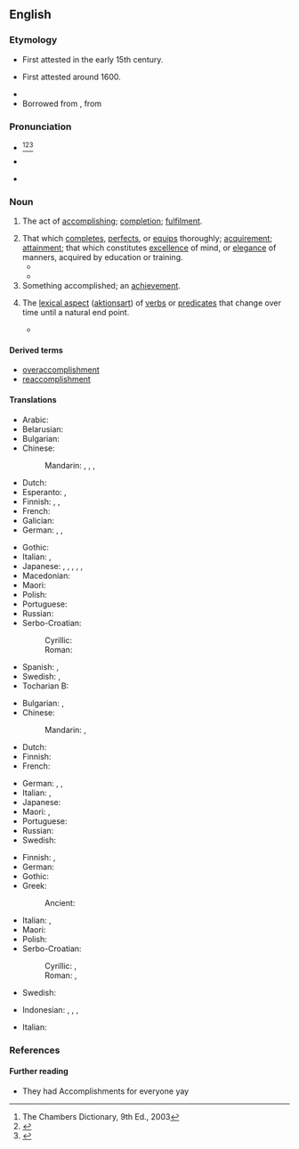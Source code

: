 ==English==

===Etymology===
* First attested in the early 15th century.
* {{sense|completes|perfects|equips}} First attested around 1600.
* {{suffix|en|accomplish|ment}}
* Borrowed from {{bor|en|fr|accomplissement}}, from {{m|fro|accomplir}}

===Pronunciation===
* {{a|RP}} {{IPA|en|/ə.ˈkɒm.plɪʃ.mənt/|/ə.ˈkʌm.plɪʃ.mənt/}}<ref>The Chambers Dictionary, 9th Ed., 2003</ref><ref>{{R:Collins English Dictionary}}</ref><ref>{{R:Lexico}}</ref>
* {{a|GA}} {{IPA|en|/ə.ˈkɑm.plɪʃ.mənt/}}
* {{audio|en|En-us-accomplishment.ogg|Audio (US)}}

===Noun===
{{en-noun|~}}

# The act of [[accomplish]]ing; [[completion]]; [[fulfilment]].
#: {{usex|en|the '''accomplishment''' of an enterprise, of a prophecy, etc}}
# That which [[complete]]s, [[perfect]]s, or [[equip]]s thoroughly; [[acquirement]]; [[attainment]]; that which constitutes [[excellence]] of mind, or [[elegance]] of manners, acquired by education or training.
#* {{quote-book|en|1763|{{w|Charles Churchill (satirist)|Charles Churchill}}|The Ghost|section=Book III|passage=I’ll make a proof how I advance in / My new '''accomplishment''' of dancing.}}
#* {{quote-book|en|1782|{{w|William Cowper}}|The Progress of Error|passage='''Accomplishments''' have taken virtue’s place, / And wisdom falls before exterior grace ;}}
# Something accomplished; an [[achievement]].
#: {{ux|en|Increasing sales by 20% in the last quarter was seen as a major '''accomplishment''' for the business.}}
# {{lb|en|grammar|semantics}} The [[lexical aspect]] ([[aktionsart]]) of [[verb]]s or [[predicate]]s that change over time until a natural end point.
#* {{quote-book|en|1997|Robert van Valin and Randy LaPolla|Syntax||183-84|Thus it is attested that some children have taken an '''accomplishment''' verb like ''disappear'', which does not have a causative counterpart, and used it as a causative '''accomplishment''' in sentences like ''He disappeared it'', i.e. ‘He made it disappear.’||url=https://books.google.com/books?id=DxcrbgT1_oMC&pg=183}}

====Derived terms====
* [[overaccomplishment]]
* [[reaccomplishment]]

====Translations====
{{trans-top|the act of accomplishing}}
* Arabic: {{t|ar|تَنْفِيذ|m}}
* Belarusian: {{t|be|дасягне́нне|n|sc=Cyrl}}
* Bulgarian: {{t+|bg|постиже́ние|n}}
* Chinese:
*: Mandarin: {{t+|cmn|成就|tr=chéngjiù|sc=Hani}}, {{t+|cmn|成果|tr=chéngguǒ|sc=Hani}}, {{t+|cmn|成績|sc=Hani}}, {{t+|cmn|成绩|tr=chéngjì|sc=Hani}}
* Dutch: {{t+|nl|voltooiing|f}}
* Esperanto: {{t|eo|plenumo}}, {{t|eo|kompletigo}}
* Finnish: {{t+|fi|toteuttaminen}}, {{t+|fi|toteutuminen}}, {{t|fi|aikaansaanti}}
* French: {{t+|fr|accomplissement|m}}
* Galician: {{t|gl|logro|m}}
* German: {{t+|de|Ausführung|f}} {{t+|de|Durchführung|f}}, {{t+|de|Vollendung|f}}, {{t+|de|Erfüllung|f}}
{{trans-mid}}
* Gothic: {{t|got|𐍅𐌰𐌿𐍂𐍃𐍄𐍅|n}}
* Italian: {{t+|it|realizzazione|f}}, {{t+|it|attuazione|f}}
* Japanese: {{t+|ja|遂行|tr=すいこう, suikō|sc=Jpan}}, {{t+|ja|達成|tr=たっせい, tassei|sc=Jpan}}, {{t+|ja|到達|tr=とうたつ, tōtatsu|sc=Jpan}}, {{t+|ja|業績|tr=ぎょうせき, gyōseki|sc=Jpan}}, {{t+|ja|成果|tr=せいか, seika|sc=Jpan}}, {{t+|ja|成績|tr=せいせき, seiseki|sc=Jpan}}
* Macedonian: {{t|mk|достигнување|n}}
* Maori: {{t|mi|whakatutukitanga}}
* Polish: {{t+|pl|osiągnięcie|n}}
* Portuguese: {{t+|pt|realização|f}}
* Russian: {{t+|ru|достиже́ние|n}}
* Serbo-Croatian:
*: Cyrillic: {{t|sh|извршавање|impf}}
*: Roman: {{t+|sh|izvršavanje|impf}}
* Spanish: {{t+|es|logro|m}}, {{t+|es|éxito|m}}
* Swedish: {{t+|sv|fullbordan|c}}, {{t+|sv|utförande|n}}
* Tocharian B: {{t|txb|yāmor}}
{{trans-bottom}}

{{trans-top|that which completes}}
* Bulgarian: {{t+|bg|завършване|n}}, {{t+|bg|изпълнение|n}}
* Chinese:
*: Mandarin: {{t+|cmn|結束|sc=Hani}}, {{t+|cmn|结束|tr=jiéshù|sc=Hani}}
* Dutch: {{t+|nl|prestatie|f}}
* Finnish: {{t+|fi|saavutus}}
* French: {{t+|fr|accomplissement|m}}
{{trans-mid}}
* German: {{t+|de|Fertigkeit|f}}, {{t+|de|Errungenschaft|f}}, {{t+|de|Fähigkeit|f}}
* Italian: {{t+|it|completamento|m}}, {{t|it|concretizzazione|f}}
* Japanese: {{t+|ja|実績|tr=じっせき, jisseki|sc=Jpan}}
* Maori: {{t|mi|whakatutukitanga}}, {{t|mi|haumāuiui}}
* Portuguese: {{t+|pt|realização|f}}
* Russian: {{t+|ru|заверше́ние|n}}
* Swedish: {{t+|sv|bedrift|c}}
{{trans-bottom}}

{{trans-top|achievement}}
* Finnish: {{t+|fi|aikaansaannos}}, {{t+|fi|saavutus}}
* German: {{t+|de|Leistung|f}}
* Gothic: {{t|got|𐍄𐌰𐌿𐌹|n}}
* Greek:
*: Ancient: {{t|grc|κατόρθωμα|n}}
{{trans-mid}}
* Italian: {{t+|it|risultato|m}}, {{t+|it|traguardo|m}}
* Maori: {{t|mi|haumāuiui}}
* Polish: {{t+|pl|osiągnięcie|n}}
* Serbo-Croatian:
*: Cyrillic: {{t|sh|постигнуће|n}}, {{t|sh|достигнуће|n}}
*: Roman: {{t+|sh|postignuće|n}}, {{t+|sh|dostignuće|n}}
* Swedish: {{t+|sv|bedrift|c}}
{{trans-bottom}}

{{checktrans-top}}
* Indonesian: {{t+check|id|hasil}}, {{t-check|id|[[hasil]] [[jerih payah]]}}, {{t-check|id|[[prestasi]]}}, {{t-check|id|[[hasil]] [[yang]] [[capai|dicapai]]}}
{{trans-mid}}
* Italian: {{t+check|it|talento|m}}
{{trans-bottom}}

===References===
<references/>

====Further reading====
* {{R:Webster 1913}} They had Accomplishments for everyone yay